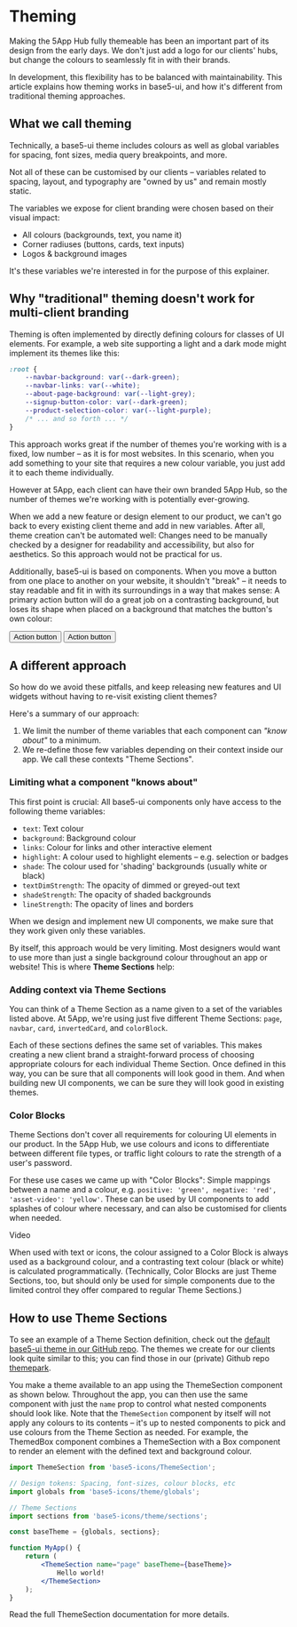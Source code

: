 

<Meta title="base5-ui/Theming" />

# Theming

Making the 5App Hub fully themeable has been an important part of its design from the early days. We don't just add a logo for our clients' hubs, but change the colours to seamlessly fit in with their brands.

In development, this flexibility has to be balanced with maintainability. This article explains how theming works in base5-ui, and how it's different from traditional theming approaches.

## What we call theming

Technically, a base5-ui theme includes colours as well as global variables for spacing, font sizes, media query breakpoints, and more.

Not all of these can be customised by our clients – variables related to spacing, layout, and typography are "owned by us" and remain mostly static.

The variables we expose for client branding were chosen based on their visual impact:

-   All colours (backgrounds, text, you name it)
-   Corner radiuses (buttons, cards, text inputs)
-   Logos & background images

It's these variables we're interested in for the purpose of this explainer.

## Why "traditional" theming doesn't work for multi-client branding

Theming is often implemented by directly defining colours for classes of UI elements. For example, a web site supporting a light and a dark mode might implement its themes like this:

```css
:root {
	--navbar-background: var(--dark-green);
	--navbar-links: var(--white);
	--about-page-background: var(--light-grey);
	--signup-button-color: var(--dark-green);
	--product-selection-color: var(--light-purple);
	/* ... and so forth ... */
}
```

This approach works great if the number of themes you're working with is a fixed, low number – as it is for most websites. In this scenario, when you add something to your site that requires a new colour variable, you just add it to each theme individually.

However at 5App, each client can have their own branded 5App Hub, so the number of themes we're working with is potentially ever-growing.

When we add a new feature or design element to our product, we can't go back to every existing client theme and add in new variables. After all, theme creation can't be automated well: Changes need to be manually checked by a designer for readability and accessibility, but also for aesthetics. So this approach would not be practical for us.

Additionally, base5-ui is based on components. When you move a button from one place to another on your website, it shouldn't "break" – it needs to stay readable and fit in with its surroundings in a way that makes sense: A primary action button will do a great job on a contrasting background, but loses its shape when placed on a background that matches the button's own colour:

<Canvas>
	<Flex>
		<Box width={1 / 2} p="s" align="center" background="shaded">
			<Button color="primary">Action button</Button>
		</Box>
		<Box width={1 / 2} p="s" align="center" background="links">
			<Button color="primary">Action button</Button>
		</Box>
	</Flex>
</Canvas>

## A different approach

So how do we avoid these pitfalls, and keep releasing new features and UI widgets without having to re-visit existing client themes?

Here's a summary of our approach:

1. We limit the number of theme variables that each component can _"know about"_ to a minimum.
2. We re-define those few variables depending on their context inside our app. We call these contexts "Theme Sections".

### Limiting what a component "knows about"

This first point is crucial: All base5-ui components only have access to the following theme variables:

-   `text`: Text colour
-   `background`: Background colour
-   `links`: Colour for links and other interactive element
-   `highlight`: A colour used to highlight elements – e.g. selection or badges
-   `shade`: The colour used for 'shading' backgrounds (usually white or black)
-   `textDimStrength`: The opacity of dimmed or greyed-out text
-   `shadeStrength`: The opacity of shaded backgrounds
-   `lineStrength`: The opacity of lines and borders

When we design and implement new UI components, we make sure that they work given only these variables.

By itself, this approach would be very limiting. Most designers would want to use more than just a single background colour throughout an app or website! This is where **Theme Sections** help:

### Adding context via Theme Sections

You can think of a Theme Section as a name given to a set of the variables listed above. At 5App, we're using just five different Theme Sections: `page`, `navbar`, `card`, `invertedCard`, and `colorBlock`.

Each of these sections defines the same set of variables. This makes creating a new client brand a straight-forward process of choosing appropriate colours for each individual Theme Section. Once defined in this way, you can be sure that all components will look good in them. And when building new UI components, we can be sure they will look good in existing themes.

### Color Blocks

Theme Sections don't cover all requirements for colouring UI elements in our product. In the 5App Hub, we use colours and icons to differentiate between different file types, or traffic light colours to rate the strength of a user's password.

For these use cases we came up with "Color Blocks": Simple mappings between a name and a colour, e.g. `positive: 'green', negative: 'red', 'asset-video': 'yellow'`. These can be used by UI components to add splashes of colour where necessary, and can also be customised for clients when needed.

<Canvas>
	<Pill icon="asset-video">Video</Pill>
</Canvas>

When used with text or icons, the colour assigned to a Color Block is always used as a background colour, and a contrasting text colour (black or white) is calculated programmatically. (Technically, Color Blocks are just Theme Sections, too, but should only be used for simple components due to the limited control they offer compared to regular Theme Sections.)

## How to use Theme Sections

To see an example of a Theme Section definition, check out the [default base5-ui theme in our GitHub repo](https://github.com/5app/base5-ui/blob/master/src/theme/sections.js). The themes we create for our clients look quite similar to this; you can find those in our (private) Github repo [themepark](https://github.com/5app/themepark/tree/master/src).

You make a theme available to an app using the <LinkTo kind="Components/ThemeSection">ThemeSection</LinkTo> component as shown below. Throughout the app, you can then use the same component with just the `name` prop to control what nested components should look like. Note that the `ThemeSection` component by itself will not apply any colours to its contents – it's up to nested components to pick and use colours from the Theme Section as needed. For example, the <LinkTo kind="Components/ThemedBox">ThemedBox</LinkTo> component combines a ThemeSection with a <LinkTo kind="Components/Box">Box</LinkTo> component to render an element with the defined text and background colour.

```jsx
import ThemeSection from 'base5-icons/ThemeSection';

// Design tokens: Spacing, font-sizes, colour blocks, etc
import globals from 'base5-icons/theme/globals';

// Theme Sections
import sections from 'base5-icons/theme/sections';

const baseTheme = {globals, sections};

function MyApp() {
	return (
		<ThemeSection name="page" baseTheme={baseTheme}>
			Hello world!
		</ThemeSection>
	);
}
```

Read the full <LinkTo kind="Components/ThemeSection">ThemeSection documentation</LinkTo> for more details.
